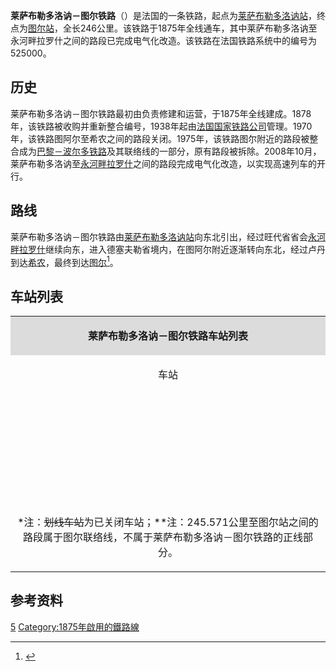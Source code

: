 {{Infobox rail system-route
|collapsed=no
|box_width=
|rail_name=莱萨布勒多洛讷－图尔铁路<br>{{lang|fr|Ligne des Sables-d'Olonne à Tours}}
|banner_color=
|sec_banner_color=
|logo_filename=
|image_width=
|logo_bgcolor=
|logo_note=
|image =UM ATER sur le viaduc de l'Angle (2) par Cramos.JPG
|imagesize=
|caption=莱萨布勒多洛讷－图尔铁路上的一列区域列车
|system_map=
|mapimage_width=
|map_bgcolor=
|locale={{FRA}}
|service_type=客货共用
|start=[[莱萨布勒多洛讷站|莱萨布勒多洛讷站]]、[[图尔站|图尔站]]
|begin_operation=
|end_operation=
|operation_note=
|system_length=
|length_in_operation=246km
|total_length=
|status=
|line_title=线路
|lines=[[单线铁路|单线铁路]]
|stations=
|route_title=线路
|main_route=
|secondary_route=
|branch_route=
|standard=
|main_stations=[[莱萨布勒多洛讷站|莱萨布勒多洛讷站]]、[[永河畔拉罗什站|永河畔拉罗什站]]、[[图阿尔站|图阿尔站]]、[[图尔站|图尔站]]
|ridership=
|fleet_size=
|max_speed= 
|track_gauge=
|distance_between_mainlines=
|min_radius=
|max_grade=
|block_signal=
|electrified=1500v（莱萨布勒多洛讷至永河畔拉罗什段）
|depot=
|operator={{法国交通数据|sncf}}
|franchise=
|hq=
|key_person=
|website=
|route_map=
}}

'''莱萨布勒多洛讷－图尔铁路'''（{{lang-fr|Ligne des Sables-d'Olonne à Tours}}）是法国的一条铁路，起点为[[莱萨布勒多洛讷站|莱萨布勒多洛讷站]]，终点为[[图尔站|图尔站]]，全长246公里。该铁路于1875年全线通车，其中莱萨布勒多洛讷至永河畔拉罗什之间的路段已完成电气化改造。该铁路在法国铁路系统中的编号为525000。

==历史==

莱萨布勒多洛讷－图尔铁路最初由{{link-fr|旺代铁路公司|Compagnie des chemins de fer de la Vendée}}负责修建和运营，于1875年全线建成。1878年，该铁路被{{link-fr|国有铁路公司|Administration des chemins de fer de l'État}}收购并重新整合编号，1938年起由[[法国国家铁路公司|法国国家铁路公司]]管理。1970年，该铁路图阿尔至希农之间的路段关闭。1975年，该铁路图尔附近的路段被整合成为[[巴黎－波尔多铁路|巴黎－波尔多铁路]]及其联络线的一部分，原有路段被拆除。2008年10月，莱萨布勒多洛讷至[[永河畔拉罗什|永河畔拉罗什]]之间的路段完成电气化改造，以实现高速列车的开行。

==路线==
莱萨布勒多洛讷－图尔铁路由[[莱萨布勒多洛讷站|莱萨布勒多洛讷站]]向东北引出，经过旺代省省会[[永河畔拉罗什|永河畔拉罗什]]继续向东，进入德塞夫勒省境内，在图阿尔附近逐渐转向东北，经过卢丹到达[[希农|希农]]，最终到达[[图尔|图尔]]<ref name="geo">{{Cite web|url=https://www.geoportail.gouv.fr/carte|title=Carte|accessdate=2021-02-08|author=Géoportail|language=fr|publisher=Géoportail|archive-url=https://web.archive.org/web/20170129154129/https://www.geoportail.gouv.fr/carte/|archive-date=2017-01-29|dead-url=no}}</ref>。

==车站列表==
{{Main|{{link-fr|莱萨布勒多洛讷－图尔铁路线路图|Schéma de la ligne des Sables-d'Olonne à Tours}}}}
{| class="wikitable mw-collapsible " style="margin:1em auto 1em auto; font-size:smaller"
|colspan="5" align="center" style="background:#DCDCDC"|'''莱萨布勒多洛讷－图尔铁路车站列表'''
|-
!align="center" |车站
!align="center" |公里数
!align="center" |交汇路线
!align="center" |本线停靠车种
!align="center" |可换乘交通
|-
|align="center" rowspan=2|{{Arret|Nantes|[[莱萨布勒多洛讷站|莱萨布勒多洛讷站]]}}
|0
|
|
|
|-
|0.082
|
|align="center"|{{法国交通数据|tgv}}<br>{{法国交通数据|ter|pdl}}
|{{法国交通数据|car|85}}<br>{{法国交通数据/城市公共交通|莱萨布勒多洛讷}}
|-
|align="center"|{{Arret|Olonne-sur-Mer|[[滨海奥洛讷站|滨海奥洛讷站]]}}
|6.092
|
|align="center"|{{法国交通数据|ter|pdl}} 
|{{法国交通数据/城市公共交通|莱萨布勒多洛讷}}
|-
|align="center"|{{Arret|La Mothe-Achard|[[拉莫特阿沙尔站|拉莫特阿沙尔站]]}}
|16.860
|
|align="center"|{{法国交通数据|ter|pdl}} 
|{{法国交通数据|car|85}}
|-
|align="center"|{{Arret|<s>Les Clouzeaux|莱克卢佐站</s>}}
|27.198
|
|
|
|-
|align="center"|{{Arret|La Roche-sur-Yon|[[永河畔拉罗什站|永河畔拉罗什站]]}}
|36.055
|[[南特－桑特铁路|南特－桑特铁路]]<small>（[[桑特站|桑特]]/[[拉罗谢尔城站|拉罗谢尔]]方向）</small>↖<br>[[南特－桑特铁路|南特－桑特铁路]]<small>（[[南特站|南特]]方向）</small>↘
|align="center"|{{法国交通数据|tgv}}<br>{{法国交通数据|ic}}<br>{{法国交通数据|ter|pdl}} 
|{{法国交通数据|car|85}}<br>{{法国交通数据/城市公共交通|永河畔拉罗什}}
|-
|align="center"|{{Arret|La Chaize-le-Vicomte|[[拉谢兹勒维孔特站|拉谢兹勒维孔特站]]}}
|49.075
|
|align="center"|{{法国交通数据|ter|pdl}} 
|
|-
|align="center"|{{Arret|Fougeré|[[富日雷站|富日雷站]]}}
|53.233
|
|align="center"|{{法国交通数据|ter|pdl}} 
|
|-
|align="center"|{{Arret|Bournezeau|[[布尔讷佐站|布尔讷佐站]]}}
|57.649
|
|align="center"|{{法国交通数据|ter|pdl}} 
|
|-
|align="center"|{{Arret|Chantonnay|[[尚托奈站|尚托奈站]]}}
|70.188
|
|align="center"|{{法国交通数据|ter|pdl}} 
|{{法国交通数据|car|85}}
|-
|align="center"|{{Arret|<s>La Meilleraie|拉梅耶赖站</s>}}
|89.070
|
|
|
|-
|align="center"|{{Arret|Pouzauges|[[普佐日站|普佐日站]]}}
|93.098
|
|align="center"|{{法国交通数据|ter|pdl}} 
|
|-
|align="center"|{{Arret|<s>Saint-Mesmin-le-Vieux|旧圣梅曼站</s>}}
|101.711
|
|
|
|-
|align="center"|{{Arret|Cerizay|[[塞里宰站|塞里宰站]]}}
|107.926
|
|align="center"|{{法国交通数据|ter|naq}}
|
|-
|align="center"|{{Arret|Bressuire|[[布雷叙尔站|布雷叙尔站]]}}
|122.554
|
|align="center"|{{法国交通数据|ter|naq}}
|{{法国交通数据|car|79}}<br>{{法国交通数据/城市公共交通|布雷叙尔}}
|-
|align="center"|{{Arret|<s>Noirterre|努瓦尔泰尔站</s>}}
|132.099
|
| 
|
|-
|align="center"|{{Arret|<s>Coulonges-Thouarsais|图阿尔地区库隆日站</s>}}
|142.076
|
|
|
|-
|align="center"|{{Arret|Thouars|[[图阿尔站|图阿尔站]]}}
|152.464
|[[沙特尔－波尔多铁路|沙特尔－波尔多铁路]]<small>（[[尼奥尔站|尼奥尔]]/波尔多方向）</small>↖<br>[[沙特尔－波尔多铁路|沙特尔－波尔多铁路]]<small>（[[索米尔站|索米尔]]/沙特尔方向）</small>↘
|align="center"|{{法国交通数据|ter|naq}}<br>{{法国交通数据|ter|pdl}}
|{{法国交通数据|car|pdl}}<br>{{法国交通数据|car|79}}<br>{{法国交通数据/城市公共交通|图阿尔}}
|-style="background: #BDBDBD"
|align="center"|{{Arret|<s>Arçay|阿尔赛站</s>}}
|169.900
|
|
|
|-style="background: #BDBDBD"
|align="center"|{{Arret|<s>Loudun|卢丹站</s>}}
|177.821
|
|
|{{法国交通数据|car|86}}
|-style="background: #BDBDBD"
|align="center"|{{Arret|<s>Basses-Sammarçolles|下萨马尔索勒站</s>}}
|182.900
|
|
|
|-style="background: #BDBDBD"
|align="center"|{{Arret|<s>La Roche-Clermault|拉罗什克莱尔莫站</s>}}
|195.022
|
|
|
|-
|align="center"|{{Arret|Chinon|[[希农站|希农站]]}}
|200.919
|
|align="center"|{{法国交通数据|ter|cvl}}
|{{法国交通数据|car|37}}<br>{{法国交通数据/城市公共交通|希农}}
|-
|align="center"|{{Arret|Rivarennes-Quinçay|[[里瓦雷讷-坎赛站|里瓦雷讷-坎赛站]]}}
|217.468
|
|align="center"|{{法国交通数据|ter|cvl}}
|{{法国交通数据|car|37}}
|-
|align="center"|{{Arret|Azay-le-Rideau|[[阿宰勒里多站|阿宰勒里多站]]}}
|224.581
|
|align="center"|{{法国交通数据|ter|cvl}}
|{{法国交通数据|car|37}}
|-
|align="center"|{{Arret|Druye|[[德吕|德吕]]}}
|233.464
|
|align="center"|{{法国交通数据|ter|cvl}}
|{{法国交通数据|car|37}}
|-
|align="center"|{{Arret|Ballan|[[巴朗站|巴朗站]]}}
|240.672
|
|align="center"|{{法国交通数据|ter|cvl}}
|{{法国交通数据|car|37}}<br>{{法国交通标志/图尔}}
|-
|align="center"|{{Arret|Joué-lès-Tours|[[图尔附近茹埃站|图尔附近茹埃站]]}}
|244.868
|[[茹埃莱图尔－沙托鲁铁路|茹埃莱图尔－沙托鲁铁路]]<small>（[[洛什站|洛什]]/沙托鲁方向）</small>↖
|align="center"|{{法国交通数据|ter|cvl}}
|{{法国交通数据|car|37}}<br>{{法国交通标志/图尔}}
|-
|
|245.571
|[[巴黎－波尔多铁路|巴黎－波尔多铁路]]<small>（[[波尔多圣让站|波尔多]]方向）</small>↖<br>[[巴黎－波尔多铁路|巴黎－波尔多铁路]]<small>（[[巴黎奥斯特里茨站|巴黎]]方向）</small>↙
|
|
|-
|align="center"|{{Arret|Tours|[[图尔站|图尔站]]}}
|<nowiki>**</nowiki>
|联络线，前往[[巴黎－波尔多铁路|巴黎－波尔多铁路]]的巴黎方向↖<br>[[图尔－圣纳泽尔铁路|图尔－圣纳泽尔铁路]]<small>（[[昂热圣洛站|昂热]]/[[圣纳泽尔站|圣纳泽尔]]方向）</small>↗<br>[[图尔－勒芒铁路|图尔－勒芒铁路]]<small>（[[勒芒站|勒芒]]方向）</small>↗
|align="center"|{{法国交通数据|tgv}}<br>[[卢瓦尔河号列车|Interloire]]<br>{{法国交通数据|ter|cvl}}<br>{{法国交通数据|ter|naq}}<br>{{法国交通数据|ter|pdl}}<br>Navette
|{{法国交通数据|car|37}}<br>{{法国交通标志/图尔}}
|-
|colspan=5|<nowiki>*</nowiki>注：<s>划线车站</s>为已关闭车站；<nowiki>**</nowiki>注：245.571公里至图尔站之间的路段属于图尔联络线，不属于莱萨布勒多洛讷－图尔铁路的正线部分。
|}

==参考资料==
{{Reflist}}
[[Category:法國鐵路線|5]]
[[Category:1875年啟用的鐵路線|Category:1875年啟用的鐵路線]]